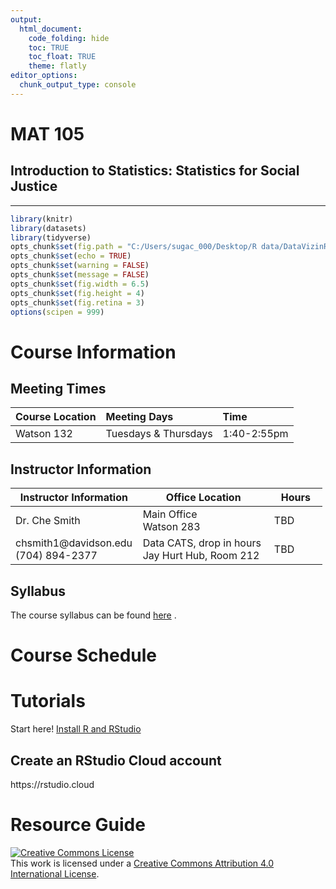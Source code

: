 ```yaml
---
output:
  html_document:
    code_folding: hide
    toc: TRUE
    toc_float: TRUE
    theme: flatly
editor_options: 
  chunk_output_type: console
---
```



# MAT 105 

## Introduction to Statistics: Statistics for Social Justice

------

```r
library(knitr)
library(datasets)
library(tidyverse)
opts_chunk$set(fig.path = "C:/Users/sugac_000/Desktop/R data/DataVizinR/images")
opts_chunk$set(echo = TRUE)
opts_chunk$set(warning = FALSE)
opts_chunk$set(message = FALSE)
opts_chunk$set(fig.width = 6.5)
opts_chunk$set(fig.height = 4)
opts_chunk$set(fig.retina = 3)
options(scipen = 999)
```

# Course Information

## Meeting Times

|Course Location|Meeting Days|Time|
|:----|:-----|:----|
|Watson 132|Tuesdays & Thursdays|1:40-2:55pm|


## Instructor Information

+----------------------------+-------------------------------+------------+
| Instructor Information     | Office Location               | Hours      |
+============================+===============================+============+
| Dr. Che Smith              | Main Office <br>              | TBD        |
|                            | Watson 283                    |            |
+----------------------------+-------------------------------+------------+
| chsmith1@davidson.edu <br> | Data CATS, drop in hours <br> | TBD        |
| (704) 894-2377             | Jay Hurt Hub, Room 212        |            |
+----------------------------+-------------------------------+------------+


## Syllabus

The course syllabus can be found [here](https://mat105.drchesmith.com/syllabus.html) .

# Course Schedule

# Tutorials

Start here! [Install R and RStudio](https://mat105.drchesmith.com/tutorial1_Install.html)

## Create an RStudio Cloud account

https://rstudio.cloud





# Resource Guide



<a rel="license" href="http://creativecommons.org/licenses/by/4.0/"><img alt="Creative Commons License" style="border-width:0" src="https://i.creativecommons.org/l/by/4.0/88x31.png" /></a><br />This work is licensed under a <a rel="license" href="http://creativecommons.org/licenses/by/4.0/">Creative Commons Attribution 4.0 International License</a>.

